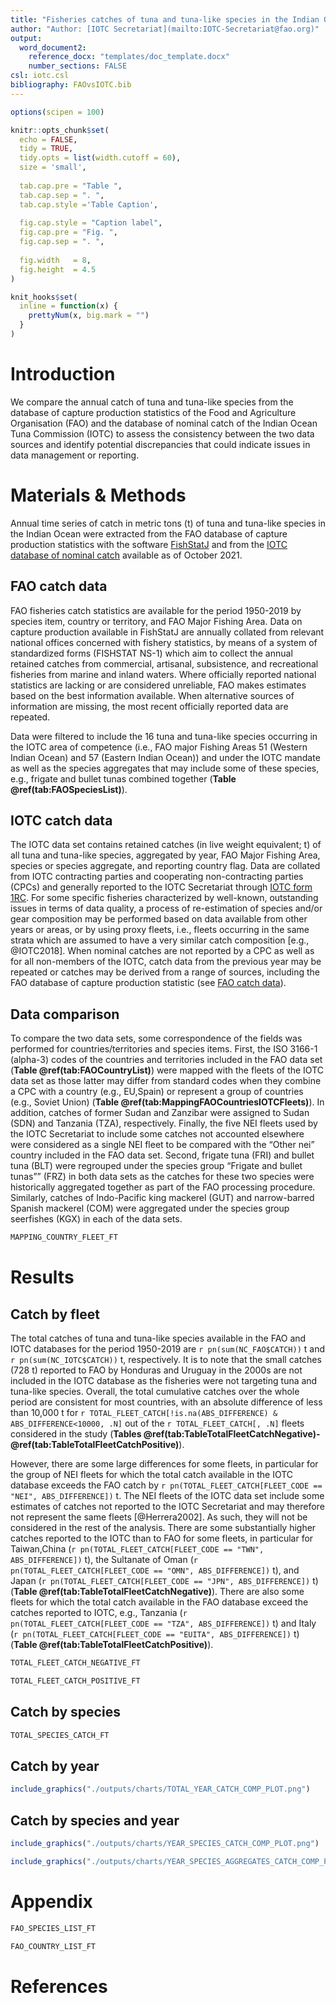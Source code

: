 ```yaml
---
title: "Fisheries catches of tuna and tuna-like species in the Indian Ocean between FAO and IOTC databases"
author: "Author: [IOTC Secretariat](mailto:IOTC-Secretariat@fao.org)" 
output:
  word_document2:
    reference_docx: "templates/doc_template.docx"
    number_sections: FALSE
csl: iotc.csl
bibliography: FAOvsIOTC.bib
---
```


```r
options(scipen = 100)

knitr::opts_chunk$set(
  echo = FALSE,
  tidy = TRUE,
  tidy.opts = list(width.cutoff = 60),
  size = 'small',
  
  tab.cap.pre = "Table ",
  tab.cap.sep = ". ",
  tab.cap.style ='Table Caption',
  
  fig.cap.style = "Caption label",
  fig.cap.pre = "Fig. ", 
  fig.cap.sep = ". ",
  
  fig.width   = 8,
  fig.height  = 4.5
)

knit_hooks$set(
  inline = function(x) {
    prettyNum(x, big.mark = "")
  }
)
```

# Introduction

We compare the annual catch of tuna and tuna-like species from the database of capture production statistics of the Food and Agriculture Organisation (FAO) and the database of nominal catch of the Indian Ocean Tuna Commission (IOTC) to assess the consistency between the two data sources and identify potential discrepancies that could indicate issues in data management or reporting.

# Materials & Methods

Annual time series of catch in metric tons (t) of tuna and tuna-like species in the Indian Ocean were extracted from the FAO database of capture production statistics with the software [FishStatJ](https://www.fao.org/fishery/statistics/software/fishstatj/en) and from the [IOTC database of nominal catch](https://iotc.org/data/datasets) available as of October 2021.

## FAO catch data {#faodata}

FAO fisheries catch statistics are available for the period 1950-2019 by species item, country or territory, and FAO Major Fishing Area. Data on capture production available in FishStatJ are annually collated from relevant national offices concerned with fishery statistics, by means of a system of standardized forms (FISHSTAT NS-1) which aim to collect the annual retained catches from commercial, artisanal, subsistence, and recreational fisheries from marine and inland waters. Where officially reported national statistics are lacking or are considered unreliable, FAO makes estimates based on the best information available. When alternative sources of information are missing, the most recent officially reported data are repeated.

Data were filtered to include the 16 tuna and tuna-like species occurring in the IOTC area of competence (i.e., FAO major Fishing Areas 51 (Western Indian Ocean) and 57 (Eastern Indian Ocean)) and under the IOTC mandate as well as the species aggregates that may include some of these species, e.g., frigate and bullet tunas combined together (**Table \@ref(tab:FAOSpeciesList)**).

## IOTC catch data {#iotcdata}

The IOTC data set contains retained catches (in live weight equivalent; t) of all tuna and tuna-like species, aggregated by year, FAO Major Fishing Area, species or species aggregate, and reporting country flag. Data are collated from IOTC contracting parties and cooperating non-contracting parties (CPCs) and generally reported to the IOTC Secretariat through [IOTC form 1RC](https://iotc.org/sites/default/files/documents/data/Form_1RC.zip). For some specific fisheries characterized by well-known, outstanding issues in terms of data quality, a process of re-estimation of species and/or gear composition may be performed based on data available from other years or areas, or by using proxy fleets, i.e., fleets occurring in the same strata which are assumed to have a very similar catch composition [e.g., @IOTC2018]. When nominal catches are not reported by a CPC as well as for all non-members of the IOTC, catch data from the previous year may be repeated or catches may be derived from a range of sources, including the FAO database of capture production statistic (see [FAO catch data](#faodata)).

## Data comparison {#comparison}

To compare the two data sets, some correspondence of the fields was performed for countries/territories and species items. First, the ISO 3166-1 (alpha-3) codes of the countries and territories included in the FAO data set (**Table \@ref(tab:FAOCountryList)**) were mapped with the fleets of the IOTC data set as those latter may differ from standard codes when they combine a CPC with a country (e.g., EU,Spain) or represent a group of countries (e.g., Soviet Union) (**Table \@ref(tab:MappingFAOCountriesIOTCFleets)**). In addition, catches of former Sudan and Zanzibar were assigned to Sudan (SDN) and Tanzania (TZA), respectively. Finally, the five NEI fleets used by the IOTC Secretariat to include some catches not accounted elsewhere were considered as a single NEI fleet to be compared with the "Other nei" country included in the FAO data set. Second, frigate tuna (FRI) and bullet tuna (BLT) were regrouped under the species group "Frigate and bullet tunas"" (FRZ) in both data sets as the catches for these two species were historically aggregated together as part of the FAO processing procedure. Similarly, catches of Indo-Pacific king mackerel (GUT) and narrow-barred Spanish mackerel (COM) were aggregated under the species group seerfishes (KGX) in each of the data sets.

```r
MAPPING_COUNTRY_FLEET_FT
```

\pagebreak 

# Results

## Catch by fleet

The total catches of tuna and tuna-like species available in the FAO and IOTC databases for the period 1950-2019 are `r pn(sum(NC_FAO$CATCH))` t  and `r pn(sum(NC_IOTC$CATCH))` t, respectively. It is to note that the small catches (728 t) reported to FAO by Honduras and Uruguay in the 2000s are not included in the IOTC database as the fisheries were not targeting tuna and tuna-like species. Overall, the total cumulative catches over the whole period are consistent for most countries, with an absolute difference of less than 10,000 t for `r TOTAL_FLEET_CATCH[!is.na(ABS_DIFFERENCE) & ABS_DIFFERENCE<10000, .N]` out of the `r TOTAL_FLEET_CATCH[, .N]` fleets considered in the study (**Tables \@ref(tab:TableTotalFleetCatchNegative)-\@ref(tab:TableTotalFleetCatchPositive)**).

However, there are some large differences for some fleets, in particular for the group of NEI fleets for which the total catch available in the IOTC database exceeds the FAO catch by `r pn(TOTAL_FLEET_CATCH[FLEET_CODE == "NEI", ABS_DIFFERENCE])` t. The NEI fleets of the IOTC data set include some estimates of catches not reported to the IOTC Secretariat and may therefore not represent the same fleets [@Herrera2002]. As such, they will not be considered in the rest of the analysis. There are some substantially higher catches reported to the IOTC than to FAO for some fleets, in particular for Taiwan,China (`r pn(TOTAL_FLEET_CATCH[FLEET_CODE == "TWN", ABS_DIFFERENCE])` t), the Sultanate of Oman (`r pn(TOTAL_FLEET_CATCH[FLEET_CODE == "OMN", ABS_DIFFERENCE])` t), and Japan (`r pn(TOTAL_FLEET_CATCH[FLEET_CODE == "JPN", ABS_DIFFERENCE])` t) (**Table \@ref(tab:TableTotalFleetCatchNegative)**). There are also some fleets for which the total catch available in the FAO database exceed the catches reported to IOTC, e.g., Tanzania (`r pn(TOTAL_FLEET_CATCH[FLEET_CODE == "TZA", ABS_DIFFERENCE])` t) and Italy (`r pn(TOTAL_FLEET_CATCH[FLEET_CODE == "EUITA", ABS_DIFFERENCE])` t) (**Table \@ref(tab:TableTotalFleetCatchPositive)**).

<!-- As the differences are reported for catches grouped across species, small differences in total catch might conceal some species-specific differences -->

```r
TOTAL_FLEET_CATCH_NEGATIVE_FT
```

```r
TOTAL_FLEET_CATCH_POSITIVE_FT
```

\pagebreak 

## Catch by species

```r
TOTAL_SPECIES_CATCH_FT
```

\pagebreak

## Catch by year

```r
include_graphics("./outputs/charts/TOTAL_YEAR_CATCH_COMP_PLOT.png")
```

\pagebreak

<!---BLOCK_LANDSCAPE_START--->

## Catch by species and year

```r
include_graphics("./outputs/charts/YEAR_SPECIES_CATCH_COMP_PLOT.png")
```

<!---BLOCK_LANDSCAPE_STOP--->

```r
include_graphics("./outputs/charts/YEAR_SPECIES_AGGREGATES_CATCH_COMP_PLOT.png")
```

# Appendix

```r
FAO_SPECIES_LIST_FT
```

\pagebreak

```r
FAO_COUNTRY_LIST_FT
```      

# References


